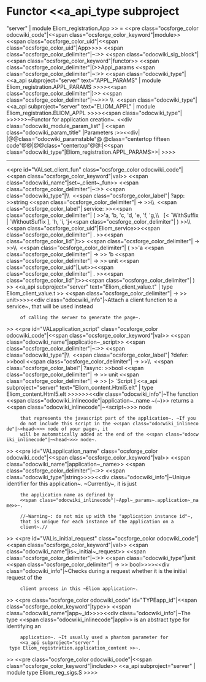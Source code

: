 =Functor <<a_api_type subproject="server" | module Eliom_registration.App >> =
<<pre class="ocsforge_color odocwiki_code"|<<span class="ocsforge_color_keyword"|module>> <<span class="ocsforge_color_uid"|<<span class="ocsforge_color_uid"|App>>>> <<span class="ocsforge_color_delimiter"|~:>> <<span class="odocwiki_sig_block"|<<span class="ocsforge_color_keyword"|functor>> <<span class="ocsforge_color_delimiter"|(>>Appl_params <<span class="ocsforge_color_delimiter"|~:>> <<span class="odocwiki_type"|<<a_api subproject="server" text="APPL_PARAMS" | module Eliom_registration.APPL_PARAMS >>>><<span class="ocsforge_color_delimiter"|)>> <<span class="ocsforge_color_delimiter"|-~>>> \\  <<span class="odocwiki_type"|<<a_api subproject="server" text="ELIOM_APPL" | module Eliom_registration.ELIOM_APPL >>>><<span class="odocwiki_type"| >>>>>>~Functor for application creation~.
<<div class="odocwiki_module_param_list" | <<span class="odocwiki_param_title" |Parameters :>><<div|
|@@class="odocwiki_paramstable"@ @class="centertop fifteen code"@@{{{Appl_params}}}|@@class="centertop"@@:|<<span class="odocwiki_type"|Eliom_registration.APPL_PARAMS>>|
>>>>

----
<<pre id="VALset_client_fun" class="ocsforge_color odocwiki_code"|<<span class="ocsforge_color_keyword"|val>> <<span class="odocwiki_name"|set~_client~_fun>> <<span class="ocsforge_color_delimiter"|~:>> <<span class="odocwiki_type"|\\  <<span class="ocsforge_color_label"| ?app: >>string <<span class="ocsforge_color_delimiter"| -> >>\\  <<span class="ocsforge_color_label"| service: >><<span class="ocsforge_color_delimiter"| ( >>'a, 'b, 'c, 'd, 'e, 'f, 'g,\\           [< `WithSuffix | `WithoutSuffix ], 'h, 'i, 'j<<span class="ocsforge_color_delimiter"| ) >>\\          <<span class="ocsforge_color_uid"|Eliom_service>><<span class="ocsforge_color_delimiter"| . >><<span class="ocsforge_color_lid"|t>> <<span class="ocsforge_color_delimiter"| -> >>\\  <<span class="ocsforge_color_delimiter"| ( >>'a <<span class="ocsforge_color_delimiter"| -> >> 'b <<span class="ocsforge_color_delimiter"| -> >> unit <<span class="ocsforge_color_uid"|Lwt>><<span class="ocsforge_color_delimiter"| . >><<span class="ocsforge_color_lid"|t>><<span class="ocsforge_color_delimiter"| ) >> <<a_api subproject="server" text="Eliom_client_value.t" | type Eliom_client_value.t >> <<span class="ocsforge_color_delimiter"| -> >> unit>>>><<div class="odocwiki_info"|~Attach a client function to a service~, that will be used instead
      of calling the server to generate the page~.
>>
<<pre id="VALapplication_script" class="ocsforge_color odocwiki_code"|<<span class="ocsforge_color_keyword"|val>> <<span class="odocwiki_name"|application~_script>> <<span class="ocsforge_color_delimiter"|~:>> <<span class="odocwiki_type"|\\  <<span class="ocsforge_color_label"| ?defer: >>bool <<span class="ocsforge_color_delimiter"| -> >>\\  <<span class="ocsforge_color_label"| ?async: >>bool <<span class="ocsforge_color_delimiter"| -> >> unit <<span class="ocsforge_color_delimiter"| -> >> [> `Script ] <<a_api subproject="server" text="Eliom_content.Html5.elt" | type Eliom_content.Html5.elt >>>>>><<div class="odocwiki_info"|~The function <<span class="odocwiki_inlinecode"|application~_name ~(~)>> returns a <<span class="odocwiki_inlinecode"|~<script~>>> node
      that represents the javascript part of the application~. ~If you
      do not include this script in the <<span class="odocwiki_inlinecode"|~<head~>>> node of your page~, it
      will be automatically added at the end of the <<span class="odocwiki_inlinecode"|~<head~>>> node~.
>>
<<pre id="VALapplication_name" class="ocsforge_color odocwiki_code"|<<span class="ocsforge_color_keyword"|val>> <<span class="odocwiki_name"|application~_name>> <<span class="ocsforge_color_delimiter"|~:>> <<span class="odocwiki_type"|string>>>><<div class="odocwiki_info"|~Unique identifier for this application~. ~Currently~, it is just
      the application name as defined by
      <<span class="odocwiki_inlinecode"|~Appl~_params~.application~_name>>~.


      //~Warning~: do not mix up with the "application instance id"~,
      that is unique for each instance of the application on a
      client~.//
>>
<<pre id="VALis_initial_request" class="ocsforge_color odocwiki_code"|<<span class="ocsforge_color_keyword"|val>> <<span class="odocwiki_name"|is~_initial~_request>> <<span class="ocsforge_color_delimiter"|~:>> <<span class="odocwiki_type"|unit <<span class="ocsforge_color_delimiter"| -> >> bool>>>><<div class="odocwiki_info"|~Checks during a request whether it is the initial request of the
      client process in this ~Eliom application~.
>>
<<pre class="ocsforge_color odocwiki_code" id="TYPEapp_id"|<<span class="ocsforge_color_keyword"|type>> <<span class="odocwiki_name"|app~_id>>>><<div class="odocwiki_info"|~The type <<span class="odocwiki_inlinecode"|appl>> is an abstract type for identifying an
      application~. ~It usually used a phantom parameter for
      <<a_api subproject="server" | type Eliom_registration.application_content >>~.
>>
<<pre class="ocsforge_color odocwiki_code"|<<span class="ocsforge_color_keyword"|include>> <<a_api subproject="server" | module type Eliom_reg_sigs.S >>>>
